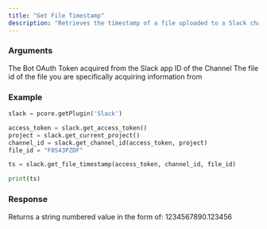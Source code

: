 ```yaml
---
title: "Get File Timestamp"
description: "Retrieves the timestamp of a file uploaded to a Slack channel"
---
```


### Arguments
<ParamField path="access_token" type="string" required>
    The Bot OAuth Token acquired from the Slack app
</ParamField>
<ParamField path="channel_id" type="string" required>
    ID of the Channel
</ParamField>
<ParamField path="file_id" type="string" required>
    The file id of the file you are specifically acquiring information from
</ParamField>

### Example
```python Slack\Scripts\client\slack\api\get.py lines icon="python"
slack = pcore.getPlugin('Slack')

access_token = slack.get_access_token()
project = slack.get_current_project()
channel_id = slack.get_channel_id(access_token, project)
file_id = "F0S43PZDF"

ts = slack.get_file_timestamp(access_token, channel_id, file_id)

print(ts)
```
  
### Response
<ResponseField name="ts" type="String">
    Returns a string numbered value in the form of: 1234567890.123456
</ResponseField>